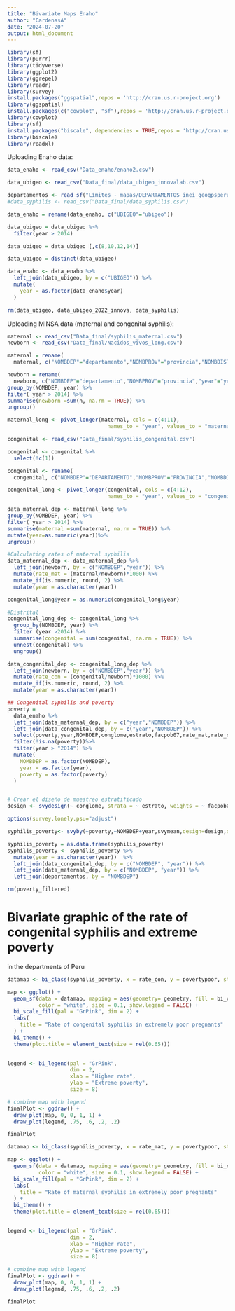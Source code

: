 ```yaml
---
title: "Bivariate Maps Enaho"
author: "CardenasA"
date: "2024-07-20"
output: html_document
---
```

```r
library(sf)
library(purrr)
library(tidyverse)
library(ggplot2)
library(ggrepel)
library(readr)
library(survey)
install.packages("ggspatial",repos = 'http://cran.us.r-project.org')
library(ggspatial)
install.packages(c("cowplot", "sf"),repos = 'http://cran.us.r-project.org')
library(cowplot)
library(sf)
install.packages("biscale", dependencies = TRUE,repos = 'http://cran.us.r-project.org')
library(biscale)
library(readxl)
```

Uploading Enaho data:
 
```r

data_enaho <- read_csv("Data_enaho/enaho2.csv")

data_ubigeo <- read_csv("Data_final/data_ubigeo_innovalab.csv")

departamentos <- read_sf("Límites - mapas/DEPARTAMENTOS_inei_geogpsperu_suyopomalia.shp")
#data_syphilis <- read_csv("Data_final/data_syphilis.csv")

data_enaho = rename(data_enaho, c("UBIGEO"="ubigeo"))

data_ubigeo = data_ubigeo %>%
  filter(year > 2014)

data_ubigeo = data_ubigeo [,c(8,10,12,14)]

data_ubigeo = distinct(data_ubigeo)

data_enaho <- data_enaho %>%
  left_join(data_ubigeo, by = c("UBIGEO")) %>%
  mutate(
    year = as.factor(data_enaho$year)
  )
```

```r
rm(data_ubigeo, data_ubigeo_2022_innova, data_syphilis)
```

Uploading MINSA data (maternal and congenital syphilis):

```r
maternal <- read_csv("Data_final/syphilis_maternal.csv")
newborn <- read_csv("Data_final/Nacidos_vivos_long.csv")

maternal = rename(
  maternal, c("NOMBDEP"="departamento","NOMBPROV"="provincia","NOMBDIST"="distrito"))

newborn = rename(
  newborn, c("NOMBDEP"="departamento","NOMBPROV"="provincia","year"="years")) %>%
group_by(NOMBDEP, year) %>%
filter( year > 2014) %>%
summarise(newborn =sum(n, na.rm = TRUE)) %>%
ungroup()

maternal_long <- pivot_longer(maternal, cols = c(4:11), 
                                names_to = "year", values_to = "maternal")

congenital <- read_csv("Data_final/syphilis_congenital.csv")

congenital <- congenital %>%
  select(!c(1))

congenital <- rename(
  congenital, c("NOMBDEP"="DEPARTAMENTO","NOMBPROV"="PROVINCIA","NOMBDIST"="DISTRITO"))

congenital_long <- pivot_longer(congenital, cols = c(4:12), 
                                names_to = "year", values_to = "congenital")


```

```r

data_maternal_dep <- maternal_long %>%
group_by(NOMBDEP, year) %>%
filter( year > 2014) %>%
summarise(maternal =sum(maternal, na.rm = TRUE)) %>%
mutate(year=as.numeric(year))%>%
ungroup()

#Calculating rates of maternal syphilis 
data_maternal_dep <- data_maternal_dep %>%
  left_join(newborn, by = c("NOMBDEP","year")) %>%
  mutate(rate_mat = (maternal/newborn)*1000) %>% 
  mutate_if(is.numeric, round, 2) %>%
  mutate(year = as.character(year))

```

```r
congenital_long$year = as.numeric(congenital_long$year) 

#Distrital
congenital_long_dep <- congenital_long %>%
  group_by(NOMBDEP, year) %>%
  filter (year >2014) %>%
  summarise(congenital = sum(congenital, na.rm = TRUE)) %>%
  unnest(congenital) %>%
  ungroup()

data_congenital_dep <- congenital_long_dep %>%
  left_join(newborn, by = c("NOMBDEP","year")) %>%
  mutate(rate_con = (congenital/newborn)*1000) %>% 
  mutate_if(is.numeric, round, 2) %>%
  mutate(year = as.character(year))
```

```r
## Congenital syphilis and poverty
poverty = 
  data_enaho %>%
  left_join(data_maternal_dep, by = c("year","NOMBDEP")) %>%
  left_join(data_congenital_dep, by = c("year","NOMBDEP")) %>%
  select(poverty,year,NOMBDEP,conglome,estrato,facpob07,rate_mat,rate_con) %>%
  filter(!is.na(poverty))%>%
  filter(year > "2014") %>%
  mutate(
    NOMBDEP = as.factor(NOMBDEP),
    year = as.factor(year),
    poverty = as.factor(poverty)
  ) 


# Crear el diseño de muestreo estratificado
design <- svydesign(~ conglome, strata = ~ estrato, weights = ~ facpob07, data = poverty, nest = TRUE)

options(survey.lonely.psu="adjust")

syphilis_poverty<- svyby(~poverty,~NOMBDEP+year,svymean,design=design,deff=TRUE,na.rm=TRUE)

syphilis_poverty = as.data.frame(syphilis_poverty) 
syphilis_poverty <- syphilis_poverty %>%
  mutate(year = as.character(year))  %>%
  left_join(data_congenital_dep, by = c("NOMBDEP", "year")) %>%
  left_join(data_maternal_dep, by = c("NOMBDEP", "year")) %>%
  left_join(departamentos, by = "NOMBDEP")

```

```r
rm(poverty_filtered)
```

# Bivariate graphic of the rate of congenital syphilis and extreme poverty
in the departments of Peru

```r

datamap <- bi_class(syphilis_poverty, x = rate_con, y = povertypoor, style = "quantile", dim = 2)

map <- ggplot() +
  geom_sf(data = datamap, mapping = aes(geometry= geometry, fill = bi_class), 
          color = "white", size = 0.1, show.legend = FALSE) +
  bi_scale_fill(pal = "GrPink", dim = 2) +
  labs(
    title = "Rate of congenital syphilis in extremely poor pregnants"
  ) +
  bi_theme() +
  theme(plot.title = element_text(size = rel(0.65))) 
  

legend <- bi_legend(pal = "GrPink",
                    dim = 2,
                    xlab = "Higher rate",
                    ylab = "Extreme poverty",
                    size = 8)

# combine map with legend
finalPlot <- ggdraw() +
  draw_plot(map, 0, 0, 1, 1) +
  draw_plot(legend, .75, .6, .2, .2)

finalPlot
```

```r
datamap <- bi_class(syphilis_poverty, x = rate_mat, y = povertypoor, style = "quantile", dim = 2)

map <- ggplot() +
  geom_sf(data = datamap, mapping = aes(geometry= geometry, fill = bi_class), 
          color = "white", size = 0.1, show.legend = FALSE) +
  bi_scale_fill(pal = "GrPink", dim = 2) +
  labs(
    title = "Rate of maternal syphilis in extremely poor pregnants"
  ) +
  bi_theme() +
  theme(plot.title = element_text(size = rel(0.65))) 
  

legend <- bi_legend(pal = "GrPink",
                    dim = 2,
                    xlab = "Higher rate",
                    ylab = "Extreme poverty",
                    size = 8)

# combine map with legend
finalPlot <- ggdraw() +
  draw_plot(map, 0, 0, 1, 1) +
  draw_plot(legend, .75, .6, .2, .2)

finalPlot
```

